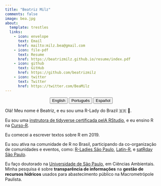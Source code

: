 ```yaml
---
title: "Beatriz Milz"
comments: false
image: bea.jpg
about:
  template: trestles
  links:
    - icon: envelope
      text: Email
      href: mailto:milz.bea@gmail.com
    - icon: file-pdf
      text: Resume
      href: https://beatrizmilz.github.io/resume/index.pdf  
    - icon: github
      text: GitHub
      href: https://github.com/beatrizmilz
    - icon: twitter
      text: Twitter
      href: https://twitter.com/BeaMilz      
---
```


<center>

::: {.btn-group role="group" aria-label="About"}
<a href="about.html"> <button type="button" class="btn btn-primary me-md-2 btn-sm">English</button></a> <a href="about-pt.html"> <button type="button" class="btn btn-primary me-md-2 btn-sm">Português</button></a> <a href="about-es.html"><button type="button" class="btn btn-primary me-md-2 btn-sm">Español</button></a>
:::

</center>

::: {#hero-heading}
Olá!
Meu nome é Beatriz, e eu sou uma R-Lady do Brazil 🇧🇷 💜.

Eu sou uma [instrutora de tidyverse certificada pelA RStudio](https://education.rstudio.com/trainers/people/milz+beatriz/), e eu ensino R na [Curso-R](https://curso-r.com/).

Eu comecei a escrever textos sobre R em 2019.

Eu sou ativa na comunidade de R no Brasil, participando da co-organização de comunidades e eventos, como: [R-Ladies São Paulo](https://twitter.com/RLadiesSaoPaulo), [Latin-R](https://twitter.com/LatinR_Conf), e [satRday São Paulo](https://twitter.com/satRdaySP).

Eu faço doutorado na [Universidade de São Paulo](http://www.iee.usp.br/), em Ciências Ambientais.
Minha pesquisa é sobre **transparência de informações** na **gestão de recursos hídricos** usados para abastecimento público na Macrometrópole Paulista.
:::

